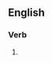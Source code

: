 ==English==

===Verb===
{{head|en|present participle}}

# {{present participle of|periphrase|lang=en|nocat=1}}
